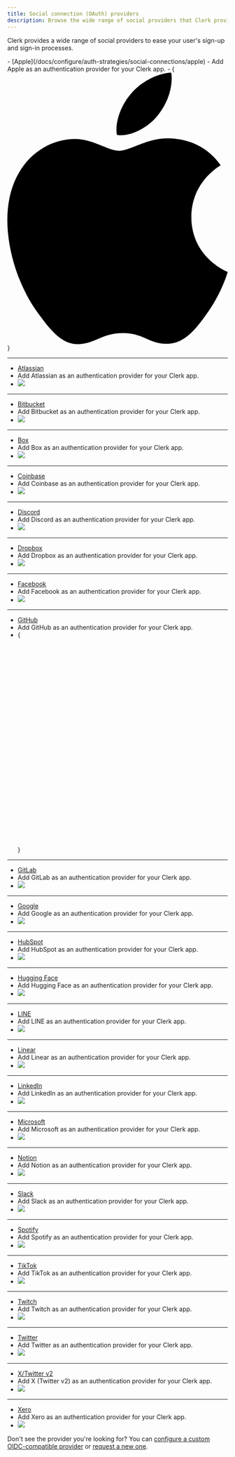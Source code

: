 ```yaml
---
title: Social connection (OAuth) providers
description: Browse the wide range of social providers that Clerk provides to ease your user's sign-up and sign-in processes.
---
```


Clerk provides a wide range of social providers to ease your user's sign-up and sign-in processes.

<Cards>
  - [Apple](/docs/configure/auth-strategies/social-connections/apple)
  - Add Apple as an authentication provider for your Clerk app.
  - {<svg viewBox="0 0 814 1000"><path d="M788.1 340.9c-5.8 4.5-108.2 62.2-108.2 190.5 0 148.4 130.3 200.9 134.2 202.2-.6 3.2-20.7 71.9-68.7 141.9-42.8 61.6-87.5 123.1-155.5 123.1s-85.5-39.5-164-39.5c-76.5 0-103.7 40.8-165.9 40.8s-105.6-57-155.5-127C46.7 790.7 0 663 0 541.8c0-194.4 126.4-297.5 250.8-297.5 66.1 0 121.2 43.4 162.7 43.4 39.5 0 101.1-46 176.3-46 28.5 0 130.9 2.6 198.3 99.2zm-234-181.5c31.1-36.9 53.1-88.1 53.1-139.3 0-7.1-.6-14.3-1.9-20.1-50.6 1.9-110.8 33.7-147.1 75.8-28.5 32.4-55.1 83.6-55.1 135.5 0 7.8 1.3 15.6 1.9 18.1 3.2.6 8.4 1.3 13.6 1.3 45.4 0 102.5-30.4 135.5-71.3z" style={{ fill: 'var(--light, black) var(--dark, white)' }} /></svg>}

  ---

  - [Atlassian](/docs/configure/auth-strategies/social-connections/atlassian)
  - Add Atlassian as an authentication provider for your Clerk app.
  - ![](/docs/images/logos/auth_providers/atlassian.svg)

  ---

  - [Bitbucket](/docs/configure/auth-strategies/social-connections/bitbucket)
  - Add Bitbucket as an authentication provider for your Clerk app.
  - ![](/docs/images/logos/auth_providers/bitbucket.svg)

  ---

  - [Box](/docs/configure/auth-strategies/social-connections/box)
  - Add Box as an authentication provider for your Clerk app.
  - ![](/docs/images/logos/auth_providers/box.svg)

  ---

  - [Coinbase](/docs/configure/auth-strategies/social-connections/coinbase)
  - Add Coinbase as an authentication provider for your Clerk app.
  - ![](/docs/images/logos/auth_providers/coinbase.svg)

  ---

  - [Discord](/docs/configure/auth-strategies/social-connections/discord)
  - Add Discord as an authentication provider for your Clerk app.
  - ![](/docs/images/logos/auth_providers/discord.svg)

  ---

  - [Dropbox](/docs/configure/auth-strategies/social-connections/dropbox)
  - Add Dropbox as an authentication provider for your Clerk app.
  - ![](/docs/images/logos/auth_providers/dropbox.svg)

  ---

  - [Facebook](/docs/configure/auth-strategies/social-connections/facebook)
  - Add Facebook as an authentication provider for your Clerk app.
  - ![](/docs/images/logos/auth_providers/facebook.svg)

  ---

  - [GitHub](/docs/configure/auth-strategies/social-connections/github)
  - Add GitHub as an authentication provider for your Clerk app.
  - {<svg viewBox="0 0 98 96"><path fillRule="evenodd" clipRule="evenodd" d="M48.854 0C21.839 0 0 22 0 49.217c0 21.756 13.993 40.172 33.405 46.69 2.427.49 3.316-1.059 3.316-2.362 0-1.141-.08-5.052-.08-9.127-13.59 2.934-16.42-5.867-16.42-5.867-2.184-5.704-5.42-7.17-5.42-7.17-4.448-3.015.324-3.015.324-3.015 4.934.326 7.523 5.052 7.523 5.052 4.367 7.496 11.404 5.378 14.235 4.074.404-3.178 1.699-5.378 3.074-6.6-10.839-1.141-22.243-5.378-22.243-24.283 0-5.378 1.94-9.778 5.014-13.2-.485-1.222-2.184-6.275.486-13.038 0 0 4.125-1.304 13.426 5.052a46.97 46.97 0 0 1 12.214-1.63c4.125 0 8.33.571 12.213 1.63 9.302-6.356 13.427-5.052 13.427-5.052 2.67 6.763.97 11.816.485 13.038 3.155 3.422 5.015 7.822 5.015 13.2 0 18.905-11.404 23.06-22.324 24.283 1.78 1.548 3.316 4.481 3.316 9.126 0 6.6-.08 11.897-.08 13.526 0 1.304.89 2.853 3.316 2.364 19.412-6.52 33.405-24.935 33.405-46.691C97.707 22 75.788 0 48.854 0z" style={{ fill: 'var(--light, #24292f) var(--dark, white)' }} /></svg>}

  ---

  - [GitLab](/docs/configure/auth-strategies/social-connections/gitlab)
  - Add GitLab as an authentication provider for your Clerk app.
  - ![](/docs/images/logos/auth_providers/gitlab.svg)

  ---

  - [Google](/docs/configure/auth-strategies/social-connections/google)
  - Add Google as an authentication provider for your Clerk app.
  - ![](/docs/images/logos/auth_providers/google.svg)

  ---

  - [HubSpot](/docs/configure/auth-strategies/social-connections/hubspot)
  - Add HubSpot as an authentication provider for your Clerk app.
  - ![](/docs/images/logos/auth_providers/hubspot.svg)

  ---

  - [Hugging Face](/docs/configure/auth-strategies/social-connections/huggingface)
  - Add Hugging Face as an authentication provider for your Clerk app.
  - ![](/docs/images/logos/auth_providers/huggingface.svg)

  ---

  - [LINE](/docs/configure/auth-strategies/social-connections/line)
  - Add LINE as an authentication provider for your Clerk app.
  - ![](/docs/images/logos/auth_providers/line.svg)

  ---

  - [Linear](/docs/configure/auth-strategies/social-connections/linear)
  - Add Linear as an authentication provider for your Clerk app.
  - ![](/docs/images/logos/auth_providers/linear.svg)

  ---

  - [LinkedIn ](/docs/configure/auth-strategies/social-connections/linkedin-oidc)
  - Add LinkedIn as an authentication provider for your Clerk app.
  - ![](/docs/images/logos/auth_providers/linkedin.svg)

  ---

  - [Microsoft](/docs/configure/auth-strategies/social-connections/microsoft)
  - Add Microsoft as an authentication provider for your Clerk app.
  - ![](/docs/images/logos/auth_providers/microsoft.svg)

  ---

  - [Notion](/docs/configure/auth-strategies/social-connections/notion)
  - Add Notion as an authentication provider for your Clerk app.
  - ![](/docs/images/logos/auth_providers/notion.svg)

  ---

  - [Slack](/docs/configure/auth-strategies/social-connections/slack)
  - Add Slack as an authentication provider for your Clerk app.
  - ![](/docs/images/logos/auth_providers/slack.svg)

  ---

  - [Spotify](/docs/configure/auth-strategies/social-connections/spotify)
  - Add Spotify as an authentication provider for your Clerk app.
  - ![](/docs/images/logos/auth_providers/spotify.svg)

  ---

  - [TikTok](/docs/configure/auth-strategies/social-connections/tiktok)
  - Add TikTok as an authentication provider for your Clerk app.
  - ![](/docs/images/logos/auth_providers/tiktok.svg)

  ---

  - [Twitch](/docs/configure/auth-strategies/social-connections/twitch)
  - Add Twitch as an authentication provider for your Clerk app.
  - ![](/docs/images/logos/auth_providers/twitch.svg)

  ---

  - [Twitter](/docs/configure/auth-strategies/social-connections/twitter)
  - Add Twitter as an authentication provider for your Clerk app.
  - ![](/docs/images/logos/auth_providers/twitter.svg)

  ---

  - [X/Twitter v2](/docs/configure/auth-strategies/social-connections/twitter)
  - Add X (Twitter v2) as an authentication provider for your Clerk app.
  - ![](/docs/images/logos/auth_providers/x-twitter.svg)

  ---

  - [Xero](/docs/configure/auth-strategies/social-connections/xero)
  - Add Xero as an authentication provider for your Clerk app.
  - ![](/docs/images/logos/auth_providers/xero.svg)
</Cards>

Don't see the provider you're looking for? You can [configure a custom OIDC-compatible provider](/docs/configure/auth-strategies/social-connections/custom-provider) or [request a new one](https://feedback.clerk.com/roadmap/f9045ac8-0c8e-4f30-b84f-8d551b0767b9?_gl=1*1ywoqdy*_gcl_au*OTUwODgxMjg2LjE3MTI1OTEwNzMuMTczNjk0NTcxMC4xNzE1MTk4MTEyLjE3MTUxOTgxMTI.).
